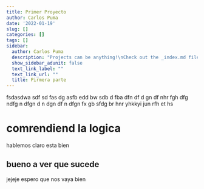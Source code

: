 ```yaml
---
title: Primer Proyecto
author: Carlos Puma
date: '2022-01-19'
slug: []
categories: []
tags: []
sidebar:
  author: Carlos Puma
  description: "Projects can be anything!\nCheck out the _index.md file in the /project folder \nto edit this content.\n"
  show_sidebar_adunit: false
  text_link_label: ""
  text_link_url: ""
  title: Pirmera parte
---
```

fsdasdwa sdf sd fas dg asfb edd bw sdb d fba dfn df d gn df nhr fgh dfg ndfg n dfgn d n dgn df n dfgn fx gb sfdg br hnr yhkkyi jun rfh et hs

# comrendiend la logica

hablemos claro esta bien

## bueno a ver que sucede

jejeje espero que nos vaya bien
